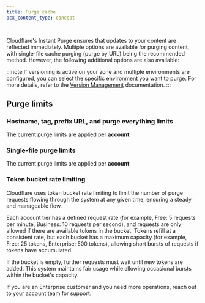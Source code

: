 ```yaml
---
title: Purge cache
pcx_content_type: concept

---
```



Cloudflare's Instant Purge ensures that updates to your content are reflected immediately. Multiple options are available for purging content, with single-file cache purging (purge by URL) being the recommended method. However, the following additional options are also available:

<DirectoryListing />

:::note
If versioning is active on your zone and multiple environments are configured, you can select the specific environment you want to purge. For more details, refer to the [Version Management](/version-management/) documentation.
:::

## Purge limits

<FeatureTable id="cache.purge_cache" />

### Hostname, tag, prefix URL, and purge everything limits

The current purge limits are applied per **account**: 

<FeatureTable id="cache.purge_limits" />

### Single-file purge limits

The current purge limits are applied per **account**:

<FeatureTable id="cache.single_file_purge" />

### Token bucket rate limiting

Cloudflare uses token bucket rate limiting to limit the number of purge requests flowing through the system at any given time, ensuring a steady and manageable flow. 

Each account tier has a defined request rate (for example, Free: 5 requests per minute, Business: 10 requests per second), and requests are only allowed if there are available tokens in the bucket. Tokens refill at a consistent rate, but each bucket has a maximum capacity (for example, Free: 25 tokens, Enterprise: 500 tokens), allowing short bursts of requests if tokens have accumulated. 

If the bucket is empty, further requests must wait until new tokens are added. This system maintains fair usage while allowing occasional bursts within the bucket's capacity.

If you are an Enterprise customer and you need more operations, reach out to your account team for support. 